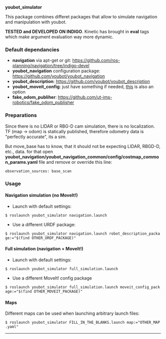 ''' youbot_simulator '''

This package combines differet packages that allow to simulate navigation and manipulation with youbot.

''' TESTED and DEVELOPED ON INDIGO '''. Kinetic has brought in '''eval''' tags which make argument evaluation way more dynamic.

=== Default dependancies ===
* '''navigation''' via apt-get or git: https://github.com/ros-planning/navigation/tree/indigo-devel
* '''youbot_navigation''' configuration package: https://github.com/youbot/youbot_navigation
* '''youbot_description''': https://github.com/youbot/youbot_description
* '''youbot_moveit_config''': just have something if needed, [https://github.com/svenschneider/youbot-manipulation/tree/indigo/youbot_moveit this] is also an option
* '''fake_odom_publiher''': https://github.com/ut-ims-robotics/fake_odom_publisher

=== Preparations ===
Since there is no LIDAR or RBG-D cam simulation, there is no localization. TF (map -> odom) is statically published, therefore odometry data is "perfectly accurate", its a sim.

But move_base has to know, that it should not be expecting LIDAR, RBGD-D, etc., data. for that open ''' youbot_navigation/youbot_navigation_common/config/costmap_common_params.yaml''' file and remove or override this line: 
 observation_sources: base_scan

=== Usage ===
==== Navigation simulation (no MoveIt!) ====
* Launch with default settings:
 $ roslaunch youbot_simulator navigation.launch

* Use a different URDF package:
 $ roslaunch youbot_simulator navigation.launch robot_description_package:="$(find OTHER_URDF_PACKAGE)"

==== Full simulation (navigation + MoveIt!) ====
* Launch with default settings:
 $ roslaunch youbot_simulator full_simulation.launch
 
* Use a different MoveIt! config package
 $ roslaunch youbot_simulator full_simulation.launch moveit_config_package:="$(find OTHER_MOVEIT_PACKAGE)"
 
==== Maps ====
Different maps can be used when launching arbitrary launch files:
 $ roslaunch youbot_simulator FILL_IN_THE_BLANKS.launch map:="OTHER_MAP.yaml"
----

